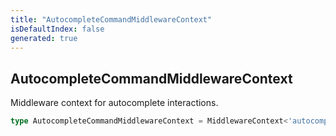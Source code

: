 ```yaml
---
title: "AutocompleteCommandMiddlewareContext"
isDefaultIndex: false
generated: true
---
```



<!-- This file was generated from the CommandKit source. Do not modify. Instead, re-run the "docgen" script -->


## AutocompleteCommandMiddlewareContext

<GenerationInfo sourceFile="packages/commandkit/src/app/commands/Context.ts" sourceLine="113" packageName="commandkit" />

Middleware context for autocomplete interactions.

```ts title="Signature"
type AutocompleteCommandMiddlewareContext = MiddlewareContext<'autocomplete'>
```
